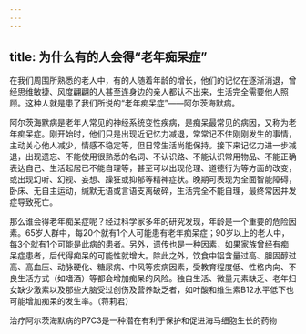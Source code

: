 ```yaml
---
---
---
```

title: 为什么有的人会得“老年痴呆症”
---




在我们周围所熟悉的老人中，有的人随着年龄的增长，他们的记忆在逐渐消退，曾经思维敏捷、风度翩翩的人甚至连身边的亲人都认不出来，生活完全需要他人照顾。这种人就是患了我们所说的“老年痴呆症”——阿尔茨海默病。



阿尔茨海默病是老年人常见的神经系统变性疾病，是痴呆最常见的病因，又称为老年痴呆症。刚开始时，他们只是出现近记忆力减退，常常记不住刚刚发生的事情，主动关心他人减少，情感不稳定等，但日常生活尚能保持。接下来记忆力进一步减退，出现遗忘、不能使用很熟悉的名词、不认识路、不能认识常用物品、不能正确表达自己、生活起居已不能自理等，甚至可以出现伦理、道德行为等方面的改变，或出现幻听、幻视、妄想、躁狂或抑郁等精神症状。晚期可表现为全面智能障碍，卧床、无自主运动，缄默无语或言语支离破碎，生活完全不能自理，最终常因并发症导致死亡。

那么谁会得老年痴呆症呢？经过科学家多年的研究发现，年龄是一个重要的危险因素。65岁人群中，每20个就有1个人可能患有老年痴呆症；90岁以上的老人中，每3个就有1个可能是此病的患者。另外，遗传也是一种因素，如果家族曾经有痴呆症患者，后代得痴呆的可能性就增大。除此之外，饮食中铝含量过高、胆固醇过高、高血压、动脉硬化、糖尿病、中风等疾病因素，受教育程度低、性格内向、不良生活方式（如嗜酒）等都会增加痴呆的风险。独自生活、微量元素缺乏、老年妇女缺少激素以及那些大脑受过创伤及营养缺乏者，如叶酸和维生素B12水平低下也可能增加痴呆的发生率。（蒋莉君）

治疗阿尔茨海默病的P7C3是一种潜在有利于保护和促进海马细胞生长的药物